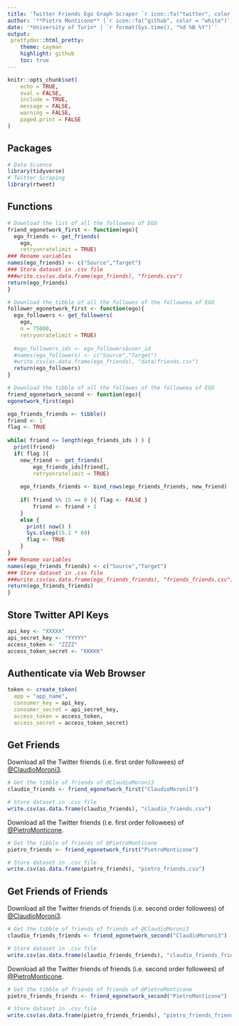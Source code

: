 ```yaml
---
title: 'Twitter Friends Ego Graph Scraper `r icon::fa("twitter", color = "white", size = 1)`'
author: '**Pietro Monticone** [`r icon::fa("github", color = "white")`](https://github.com/pitmonticone) | **Claudio Moroni** [`r icon::fa("github", color = "white")`](https://github.com/claudio20497) | **Davide Orsenigo** [`r icon::fa("github", color = "white")`](https://github.com/dadorse)'
date: '*University of Turin* | `r format(Sys.time(), "%d %B %Y")`'
output:
 prettydoc::html_pretty:
    theme: cayman
    highlight: github
    toc: true
---
```


```r
knitr::opts_chunk$set(
	echo = TRUE,
	eval = FALSE,
	include = TRUE,
	message = FALSE,
	warning = FALSE,
	paged.print = FALSE
)
```

## **Packages** 

```r
# Data Science
library(tidyverse)
# Twitter Scraping
library(rtweet)
```

## **Functions**

```r
# Download the list of all the followees of EGO
friend_egonetwork_first <- function(ego){
  ego_friends <- get_friends(
    ego,
    retryonratelimit = TRUE)
### Rename variables
names(ego_friends) <- c("Source","Target")
### Store dataset in .csv file 
###write.csv(as.data.frame(ego_friends), "friends.csv")
return(ego_friends)
}

# Download the tibble of all the followes of the followeea of EGO
follower_egonetwork_first <- function(ego){
  ego_followers <- get_followers(
    ego,
    n = 75000,
    retryonratelimit = TRUE)
  
  #ego_followers_ids <- ego_followers$user_id
  #names(ego_followers) <- c("Source","Target")
  #write.csv(as.data.frame(ego_friends), "data/friends.csv")
  return(ego_followers)
}

# Download the tibble of all the followes of the followeea of EGO
friend_egonetwork_second <- function(ego){
egonetwork_first(ego)

ego_friends_friends <- tibble()
friend <- 1
flag <- TRUE
  
while( friend <= length(ego_friends_ids ) ) {
  print(friend)
  if( flag ){ 
    new_friend <- get_friends(
        ego_friends_ids[friend],
        retryonratelimit = TRUE)
    
    ego_friends_friends <- bind_rows(ego_friends_friends, new_friend) 
      
    if( friend %% 15 == 0 ){ flag <- FALSE } 
        friend <- friend + 1
    }
    else {
      print( now() )
      Sys.sleep(15.1 * 60)
      flag <- TRUE 
    } 
}
### Rename variables 
names(ego_friends_friends) <- c("Source","Target")
### Store dataset in .csv file 
###write.csv(as.data.frame(ego_friends_friends), "friends_friends.csv")
return(ego_friends_friends)
}
```

## **Store Twitter API Keys**

```r
api_key <- "XXXXX"
api_secret_key <- "YYYYY"
access_token <- "ZZZZ"
access_token_secret <- "KKKKK"
```

## **Authenticate via Web Browser** 

```r
token <- create_token(
  app = "app_name",
  consumer_key = api_key,
  consumer_secret = api_secret_key,
  access_token = access_token,
  access_secret = access_token_secret)
```

## **Get Friends**

Download all the Twitter friends (i.e. first order followees) of [\@ClaudioMoroni3](https://twitter.com/ClaudioMoroni3).

```r
# Get the tibble of friends of @ClaudioMoroni3
claudio_friends <- friend_egonetwork_first("ClaudioMoroni3")

# Store dataset in .csv file 
write.csv(as.data.frame(claudio_friends), "claudio_friends.csv")
```

Download all the Twitter friends (i.e. first order followees) of [\@PietroMonticone](https://twitter.com/PietroMonticone).

```r
# Get the tibble of friends of @PietroMonticone
pietro_friends <- friend_egonetwork_first("PietroMonticone")

# Store dataset in .csv file 
write.csv(as.data.frame(pietro_friends), "pietro_friends.csv")
```

## **Get Friends of Friends**

Download all the Twitter friends of friends (i.e. second order followees) of [\@ClaudioMoroni3](https://twitter.com/ClaudioMoroni3).

```r
# Get the tibble of friends of friends of @ClaudioMoroni3
claudio_friends_friends <- friend_egonetwork_second("ClaudioMoroni3")

# Store dataset in .csv file 
write.csv(as.data.frame(claudio_friends_friends), "claudio_friends_friends.csv")
```

Download all the Twitter friends of friends (i.e. second order followees) of [\@PietroMonticone](https://twitter.com/PietroMonticone).

```r
# Get the tibble of friends of friends of @PietroMonticone
pietro_friends_friends <- friend_egonetwork_second("PietroMonticone")

# Store dataset in .csv file 
write.csv(as.data.frame(pietro_friends_friends), "pietro_friends_friends.csv")
```
